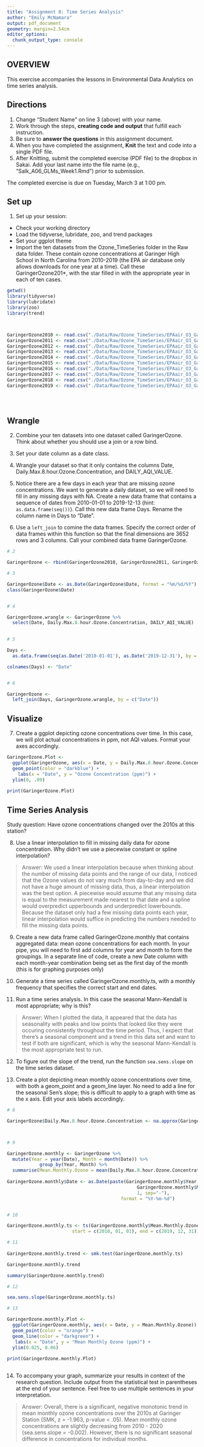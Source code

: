```yaml
---
title: "Assignment 8: Time Series Analysis"
author: "Emily McNamara"
output: pdf_document
geometry: margin=2.54cm
editor_options: 
  chunk_output_type: console
---
```


## OVERVIEW

This exercise accompanies the lessons in Environmental Data Analytics on time series analysis. 

## Directions
1. Change "Student Name" on line 3 (above) with your name.
3. Work through the steps, **creating code and output** that fulfill each instruction.
4. Be sure to **answer the questions** in this assignment document.
6. When you have completed the assignment, **Knit** the text and code into a single PDF file.
8. After Knitting, submit the completed exercise (PDF file) to the dropbox in Sakai. Add your last name into the file name (e.g., "Salk_A06_GLMs_Week1.Rmd") prior to submission.

The completed exercise is due on Tuesday, March 3 at 1:00 pm.

## Set up 
1. Set up your session:

* Check your working directory
* Load the tidyverse, lubridate, zoo, and trend packages
* Set your ggplot theme
* Import the ten datasets from the Ozone_TimeSeries folder in the Raw data folder. These contain ozone concentrations at Garinger High School in North Carolina from 2010-2019 (the EPA air database only allows downloads for one year at a time). Call these GaringerOzone201*, with the star filled in with the appropriate year in each of ten cases.

```r
getwd()
library(tidyverse)
library(lubridate)
library(zoo)
library(trend)



GaringerOzone2010 <- read.csv("./Data/Raw/Ozone_TimeSeries/EPAair_O3_GaringerNC2010_raw.csv")
GaringerOzone2011 <- read.csv("./Data/Raw/Ozone_TimeSeries/EPAair_O3_GaringerNC2011_raw.csv")
GaringerOzone2012 <- read.csv("./Data/Raw/Ozone_TimeSeries/EPAair_O3_GaringerNC2012_raw.csv")
GaringerOzone2013 <- read.csv("./Data/Raw/Ozone_TimeSeries/EPAair_O3_GaringerNC2013_raw.csv")
GaringerOzone2014 <- read.csv("./Data/Raw/Ozone_TimeSeries/EPAair_O3_GaringerNC2014_raw.csv")
GaringerOzone2015 <- read.csv("./Data/Raw/Ozone_TimeSeries/EPAair_O3_GaringerNC2015_raw.csv")
GaringerOzone2016 <- read.csv("./Data/Raw/Ozone_TimeSeries/EPAair_O3_GaringerNC2016_raw.csv")
GaringerOzone2017 <- read.csv("./Data/Raw/Ozone_TimeSeries/EPAair_O3_GaringerNC2017_raw.csv")
GaringerOzone2018 <- read.csv("./Data/Raw/Ozone_TimeSeries/EPAair_O3_GaringerNC2018_raw.csv")
GaringerOzone2019 <- read.csv("./Data/Raw/Ozone_TimeSeries/EPAair_O3_GaringerNC2019_raw.csv")


  
```

## Wrangle

2. Combine your ten datasets into one dataset called GaringerOzone. Think about whether you should use a join or a row bind. 

3. Set your date column as a date class.

4. Wrangle your dataset so that it only contains the columns Date, Daily.Max.8.hour.Ozone.Concentration, and DAILY_AQI_VALUE. 

5. Notice there are a few days in each year that are missing ozone concentrations. We want to generate a daily dataset, so we will need to fill in any missing days with NA. Create a new data frame that contains a sequence of dates from 2010-01-01 to 2019-12-13 (hint: `as.data.frame(seq())`). Call this new data frame Days. Rename the column name in Days to "Date".

6. Use a `left_join` to comine the data frames. Specify the correct order of data frames within this function so that the final dimensions are 3652 rows and 3 columns. Call your combined data frame GaringerOzone. 

```r
# 2 

GaringerOzone <- rbind(GaringerOzone2010, GaringerOzone2011, GaringerOzone2012, GaringerOzone2013, GaringerOzone2014, GaringerOzone2015, GaringerOzone2016, GaringerOzone2017, GaringerOzone2018, GaringerOzone2019)

# 3

GaringerOzone$Date <- as.Date(GaringerOzone$Date, format = "%m/%d/%Y")
class(GaringerOzone$Date)


# 4 

GaringerOzone.wrangle <- GaringerOzone %>%
  select(Date, Daily.Max.8.hour.Ozone.Concentration, DAILY_AQI_VALUE)

  
# 5

Days <- 
  as.data.frame(seq(as.Date('2010-01-01'), as.Date('2019-12-31'), by = "days"), times = num_repeat) 

colnames(Days) <- "Date"


# 6

GaringerOzone <- 
  left_join(Days, GaringerOzone.wrangle, by = c("Date"))


```

## Visualize

7. Create a ggplot depicting ozone concentrations over time. In this case, we will plot actual concentrations in ppm, not AQI values. Format your axes accordingly.

```r

GaringerOzone.Plot <- 
  ggplot(GaringerOzone, aes(x = Date, y = Daily.Max.8.hour.Ozone.Concentration)) +
  geom_point(color = "darkblue") +
    labs(x = "Date", y = "Ozone Concentration (ppm)") +
  ylim(0, .09)
 
print(GaringerOzone.Plot)

```

## Time Series Analysis

Study question: Have ozone concentrations changed over the 2010s at this station? 

8. Use a linear interpolation to fill in missing daily data for ozone concentration. Why didn't we use a piecewise constant or spline interpolation?

> Answer: We used a linear interpolation because when thinking about the number of missing data points and the range of our data, I noticed that the Ozone values do not vary much from day-to-day and we did not have a huge amount of missing data, thus, a linear interpolation was the best option. A piecewise would assume that any missing data is equal to the measurement made nearest to that date and a spline would overpredict upperbounds and underpredict lowerbounds. Because the dataset only had a few missing data points each year, linear interpolation would suffice in predicting the numbers needed to fill the missing data points.  


9. Create a new data frame called GaringerOzone.monthly that contains aggregated data: mean ozone concentrations for each month. In your pipe, you will need to first add columns for year and month to form the groupings. In a separate line of code, create a new Date column with each month-year combination being set as the first day of the month (this is for graphing purposes only)

10. Generate a time series called GaringerOzone.monthly.ts, with a monthly frequency that specifies the correct start and end dates. 

11. Run a time series analysis. In this case the seasonal Mann-Kendall is most appropriate; why is this?

> Answer: When I plotted the data, it appeared that the data has seasonality with peaks and low points that looked like they were occuring consistently throughout the time period. Thus, I expect that there's a seasonal component and a trend in this data set and want to test if both are significant, which is why the seasonal Mann-Kendall is the most appropriate test to run. 


12. To figure out the slope of the trend, run the function `sea.sens.slope` on the time series dataset. 

13. Create a plot depicting mean monthly ozone concentrations over time, with both a geom_point and a geom_line layer. No need to add a line for the seasonal Sen's slope; this is difficult to apply to a graph with time as the x axis. Edit your axis labels accordingly.

```r
# 8

GaringerOzone$Daily.Max.8.hour.Ozone.Concentration <- na.approx(GaringerOzone$Daily.Max.8.hour.Ozone.Concentration)



# 9

GaringerOzone.monthly <- GaringerOzone %>%
  mutate(Year = year(Date), Month = month(Date)) %>%
            group_by(Year, Month) %>%
  summarise(Mean.Monthly.Ozone = mean(Daily.Max.8.hour.Ozone.Concentration))
            
GaringerOzone.monthly$Date <- as.Date(paste(GaringerOzone.monthly$Year, 
                                                GaringerOzone.monthly$Month, 
                                                1, sep="-"), 
                                          format = "%Y-%m-%d")


# 10

GaringerOzone.monthly.ts <- ts(GaringerOzone.monthly$Mean.Monthly.Ozone, frequency = 12, 
                        start = c(2010, 01, 01), end = c(2019, 12, 31))

# 11
 
GaringerOzone.monthly.trend <- smk.test(GaringerOzone.monthly.ts)

GaringerOzone.monthly.trend

summary(GaringerOzone.monthly.trend)

# 12

sea.sens.slope(GaringerOzone.monthly.ts)

# 13

GaringerOzone.monthly.Plot <- 
  ggplot(GaringerOzone.monthly, aes(x = Date, y = Mean.Monthly.Ozone)) +
  geom_point(color = "orange") + 
  geom_line(color = "darkgreen") +
   labs(x = "Date", y = "Mean Monthly Ozone (ppm)") +
  ylim(0.025, 0.06)
 
print(GaringerOzone.monthly.Plot)



```

14. To accompany your graph, summarize your results in context of the research question. Include output from the statistical test in parentheses at the end of your sentence. Feel free to use multiple sentences in your interpretation.

> Answer: Overall, there is a significant, negative monotonic trend in mean monthly ozone concentrations over the 2010s at Garinger Station (SMK, z = -1.963, p-value < .05). Mean monthly ozone concentrations are slightly decreasing from 2010 - 2020 (sea.sens.slope = -0.002). However, there is no significant seasonal difference in concentrations for individual months. 


